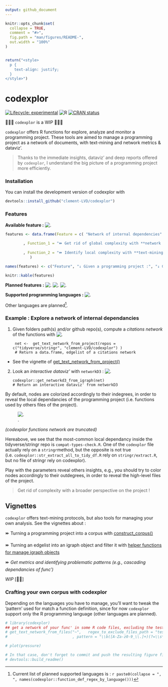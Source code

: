 ```yaml
---
output: github_document
---
```


```r
knitr::opts_chunk$set(
  collapse = TRUE,
  comment = "#>",
  fig.path = "man/figures/README-",
  out.width = "100%"
)


return("<style>
  p {
    text-align: justify;
  }
</style>")

```

# codexplor
<!-- badges: start -->
[![Lifecycle: experimental](https://img.shields.io/badge/lifecycle-experimental-orange.svg)](https://lifecycle.r-lib.org/articles/stages.html#experimental)
![R](https://img.shields.io/badge/R-black)
[![CRAN status](https://www.r-pkg.org/badges/version/codexplor)](https://CRAN.R-project.org/package=codexplor)
<!-- badges: end -->

🧰🔧🔨 `codexplor` is a WIP 🧰🔧🔨

`codexplor` offers R functions for explore, analyze and monitor a programming project. These tools are aimed to manage a programming project as a network of documents, with text-mining and network metrics & dataviz'.

> Thanks to the immediate insights, dataviz' and deep reports offered by `codexplor`, I understand the big picture of a programming project more efficiently. 

### Installation

You can install the development version of codexplor with

``` r
devtools::install_github("clement-LVD/codexplor")
```

### Features

**Available feature :** ![.](https://img.shields.io/badge/{Method}-bold?style=flat&logoColor=black&logoSize=2&label=Citations Network of internal dependencies&labelColor=black&color=green)

```r

features <- data.frame(Feature = c( "Network of internal dependencies" )
           
        , Function_1 = "⏩ Get rid of global complexity with **network metrics & dataviz'** (e.g., network of internal dependencies^[Local dependencies are functions that are called by others functions of the project])."
          
        , Function_2 = "⏩ Identify local complexity with **text-mining** and document-level metrics (e.g., length and files readability)."
           )

names(features) <- c("Feature", "↓ Given a programming project :", "↓ Given a precise file :")

knitr::kable(features)

```


**Planned features :** 
![.](https://img.shields.io/badge/{Method}-bold?style=flat&logoColor=black&logoSize=2&label=Text-mining metrics&labelColor=grey&color=orange)
![.](https://img.shields.io/badge/{Export}-bold?style=flat&logoColor=black&logoSize=2&label=Reporting&labelColor=grey&color=orange)
![.](https://img.shields.io/badge/{Export}-bold?style=flat&logoColor=black&logoSize=2&label=Network-advanced&labelColor=grey&color=orange)

**Supported programming languages :** ![.](https://img.shields.io/badge/R-green)

Other languages are planned^[Current list of planned supported languages is : `r paste0(collapse = ", ", names(codexplor::function_def_regex_by_language()))`]. 

### Example : Explore a network of internal dependancies 

1. Given folders path(s) and/or github repo(s), compute a *citations network* of the functions with   ![.](https://img.shields.io/badge/{Method}-bold?style=flat&logoColor=black&logoSize=2&label=get_text_network_from_project()&labelColor=yellow&color=black)

        net <-  get_text_network_from_project(repos = c("tidyverse/stringr", "clement-LVD/codexplor") )
        # Return a data.frame, edgelist of a citations network
        
- See the vignette of [get_text_network_from_project()](https://clement-lvd.github.io/codexplor/articles/vignette_get_text_network_from_project.html)

2. Look an *interactive dataviz'* with `networkD3` : ![.](https://img.shields.io/badge/{Dataviz}-bold?style=flat&logoColor=black&logoSize=2&label=get_networkd3_from_igraph()&labelColor=yellow&color=black)

       codexplor::get_networkd3_from_igraph(net)
       # Return an interactive dataviz' from networkD3
       
By default, nodes are colorized accordingly to their indegrees, in order to reveal the local dependancies of the programming project (i.e. functions used by others files of the project). 

![.](man/figures/example_net3d_dataviz.png)

*(codexplor functions network are truncated)*

Hereabove, we see that the most-common local dependancy inside the tidyverse/stringr repo is `compat-types-check.R`. One of the `codexplor` file actually rely on a `stringr`method, but the opposite is not true (i.e. `codexplor::str_extract_all_to_tidy_df.R` rely on `stringr/extract.R`, but no file of stringr rely on codexplor).

Play with the parameters reveal others insights, e.g., you should try to color nodes accordingly to their outdegrees, in order to reveal the high-level files of the project.


> Get rid of complexity with a broader perspective on the project !

## Vignettes

`codexplor` offers text-mining protocols, but also tools for managing your own analysis. See the vignettes about :

⏩ Turning a programming project into a corpus with [construct_corpus()](https://clement-lvd.github.io/codexplor/articles/construct_a_corpus.html)

⏩ Turning an edgelist into an igraph object and filter it with [helper functions for manage igraph objects](https://clement-lvd.github.io/codexplor/articles/manage_igraph_object.html)

⏩ *Get metrics and identifying problematic patterns (e.g., cascading dependancies of func')*

*WIP* [🔧🔨]

### Crafting your own corpus with codexplor
Depending on the languages you have to manage, you'll want to tweak the 'pattern' used for match a function definition, since for now `codexplor` support only the R programming language (other languages are planned). 




<!--
⏩ **4. Get an interactive `networkD3` HTML object**

 
`get_networkd3_from_igraph()` Return a list of 2 objects : 

1. a list named `'net3d'` with 2 data.frames, with the data used by `networkD3` (`'nodes'` and `'edges'`)

2. a networkD3::forceNetwork S3 class object named `'forcenetwork'`, an html interactive network dataviz'

-->




<!--
> `codexplor` help you to manage and analyze a programming project, giving you tools to figure out the big picture and to find the little wrench in the (net)work. 

> **Usecases 1.** As a head of a dozens of persons (non-tech) team', I have to dev' actively on the long run. codexplor help me to get the big picture of a large programming project quickly, with instant metrics & insights. Thanks to the network analysis and dataviz', I have deep insights about the project, such as for identifying theoritical vulnerability, for choosing where to start a polishing loop, but also for following a programming project over the long run. 

> **Usecases 2.** I can show the network or a small part of the network to the dev' and tech' profiles during our meetings or event prez'.

> **Usecases 3.** codexplor add insights on a particular function, as an help for the dev' when it come back on a project after a while (e.g., list all the local dependancies of a function and the functions that call it as a local dependancy).

-->
 
```r
# library(codexplor)
## get a network of your func' in some R code files, excluding the test- from testthat
# get_text_network_from_files("~",   regex_to_exclude_files_path = "test-"
#                             , pattern = "\\b([A-Za-z0-9_\\.]+)(?=\\s*(?:<-)\\s*function)" ) #here we define a capture-regex for extracting the texte before '<- function'

```


```r
# plot(pressure)

# In that case, don't forget to commit and push the resulting figure files, so they display on GitHub and CRAN.
# devtools::build_readme()
```

<!-- *Usecases of a quick programming project understanding*. codexplor goal is to *quickly* analyse your developing project, in order to *gain* time of comprehension, made your documentation, dataviz' of your project, etc. The features offered are crafted for coordinate large programming project, made helper func' for new colleagues and/or future you, formally identifying your higher-level func' and/or the most-frequently used as dependancies... and other handy features for priorizing your work by quickly figure out 'where' you have to pay attention. For example, before to change a parameter name in a func', you want to check what are the func' that used the one you want to modify. Same for changing the returned content or the behavior of a func' : you want to check which ones used this func' that you want to modify. You also want to offer an easy way to understand the chaining of your custom func'. -->
